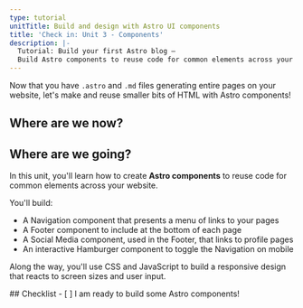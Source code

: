 ```yaml
---
type: tutorial
unitTitle: Build and design with Astro UI components
title: 'Check in: Unit 3 - Components'
description: |-
  Tutorial: Build your first Astro blog —
  Build Astro components to reuse code for common elements across your website
---
```



Now that you have `.astro` and `.md` files generating entire pages on your website, let's make and reuse smaller bits of HTML with Astro components!

## Where are we now?

<StackblitzIntro tree="withastro/blog-tutorial-demo/tree/unit-3/start"/>

## Where are we going?

In this unit, you'll learn how to create **Astro components** to reuse code for common elements across your website. 

You'll build:
- A Navigation component that presents a menu of links to your pages 
- A Footer component to include at the bottom of each page
- A Social Media component, used in the Footer, that links to profile pages
- An interactive Hamburger component to toggle the Navigation on mobile

Along the way, you'll use CSS and JavaScript to build a responsive design that reacts to screen sizes and user input.



<Box icon="check-list">
## Checklist

<Checklist>
- [ ] I am ready to build some Astro components!
</Checklist>
</Box>
